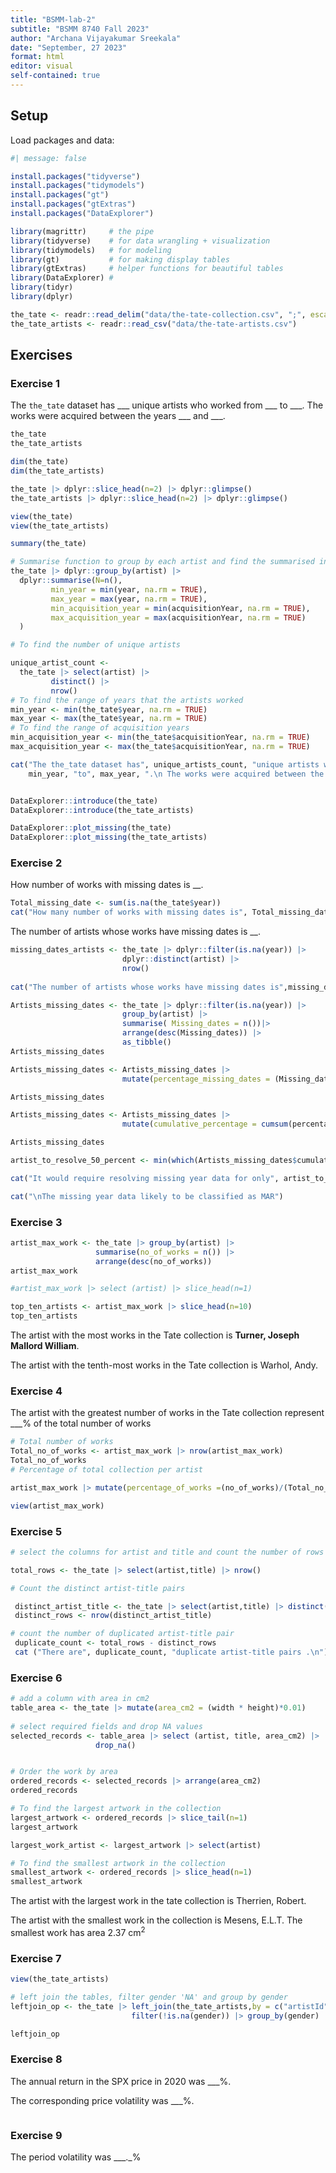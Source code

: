 ```yaml
---
title: "BSMM-lab-2"
subtitle: "BSMM 8740 Fall 2023"
author: "Archana Vijayakumar Sreekala"
date: "September, 27 2023"
format: html
editor: visual
self-contained: true
---
```


## Setup

Load packages and data:

```r
#| message: false

install.packages("tidyverse")
install.packages("tidymodels")
install.packages("gt")
install.packages("gtExtras")
install.packages("DataExplorer")

library(magrittr)     # the pipe
library(tidyverse)    # for data wrangling + visualization
library(tidymodels)   # for modeling
library(gt)           # for making display tables
library(gtExtras)     # helper functions for beautiful tables
library(DataExplorer) #
library(tidyr)
library(dplyr)

the_tate <- readr::read_delim("data/the-tate-collection.csv", ";", escape_double = FALSE, trim_ws = TRUE)
the_tate_artists <- readr::read_csv("data/the-tate-artists.csv")
```

## Exercises

### Exercise 1

The `the_tate` dataset has \_\_\_ unique artists who worked from \_\_\_ to \_\_\_. The works were acquired between the years \_\_\_ and \_\_\_.

```r

the_tate
the_tate_artists

dim(the_tate)
dim(the_tate_artists)

the_tate |> dplyr::slice_head(n=2) |> dplyr::glimpse()
the_tate_artists |> dplyr::slice_head(n=2) |> dplyr::glimpse() 

view(the_tate)
view(the_tate_artists)

summary(the_tate)

# Summarise function to group by each artist and find the summarised information 
the_tate |> dplyr::group_by(artist) |>
  dplyr::summarise(N=n(), 
         min_year = min(year, na.rm = TRUE),          
         max_year = max(year, na.rm = TRUE), 
         min_acquisition_year = min(acquisitionYear, na.rm = TRUE),
         max_acquisition_year = max(acquisitionYear, na.rm = TRUE)
  )

# To find the number of unique artists

unique_artist_count <- 
  the_tate |> select(artist) |>
         distinct() |>
         nrow() 
# To find the range of years that the artists worked
min_year <- min(the_tate$year, na.rm = TRUE)         
max_year <- max(the_tate$year, na.rm = TRUE)  
# To find the range of acquisition years
min_acquisition_year <- min(the_tate$acquisitionYear, na.rm = TRUE)
max_acquisition_year <- max(the_tate$acquisitionYear, na.rm = TRUE)

cat("The the_tate dataset has", unique_artists_count, "unique artists who worked from",
    min_year, "to", max_year, ".\n The works were acquired between the years", min_acquisition_year, "and", max_acquisition_year, ".\n")


DataExplorer::introduce(the_tate)
DataExplorer::introduce(the_tate_artists)

DataExplorer::plot_missing(the_tate) 
DataExplorer::plot_missing(the_tate_artists)
```

### Exercise 2

How number of works with missing dates is \_\_.

```r


Total_missing_date <- sum(is.na(the_tate$year))
cat("How many number of works with missing dates is", Total_missing_date,".\n")
```

The number of artists whose works have missing dates is \_\_.

```r

missing_dates_artists <- the_tate |> dplyr::filter(is.na(year)) |>
                         dplyr::distinct(artist) |>
                         nrow()
 
cat("The number of artists whose works have missing dates is",missing_dates_artists, ".\n")        
```

```r


Artists_missing_dates <- the_tate |> dplyr::filter(is.na(year)) |>
                         group_by(artist) |>
                         summarise( Missing_dates = n())|>
                         arrange(desc(Missing_dates)) |>
                         as_tibble()
Artists_missing_dates
```

```r

Artists_missing_dates <- Artists_missing_dates |> 
                         mutate(percentage_missing_dates = (Missing_dates/Total_missing_date)*100)

Artists_missing_dates
```

```r

Artists_missing_dates <- Artists_missing_dates |> 
                         mutate(cumulative_percentage = cumsum(percentage_missing_dates))

Artists_missing_dates
```

```r

artist_to_resolve_50_percent <- min(which(Artists_missing_dates$cumulative_percentage >= 50))

cat("It would require resolving missing year data for only", artist_to_resolve_50_percent, "artists to resolve at least 50% of the missing data.\n")

cat("\nThe missing year data likely to be classified as MAR")

```

### Exercise 3

```r

artist_max_work <- the_tate |> group_by(artist) |>
                   summarise(no_of_works = n()) |>
                   arrange(desc(no_of_works))
artist_max_work

#artist_max_work |> select (artist) |> slice_head(n=1) 
```

```r

top_ten_artists <- artist_max_work |> slice_head(n=10) 
top_ten_artists
```

The artist with the most works in the Tate collection is **Turner, Joseph Mallord William**.

The artist with the tenth-most works in the Tate collection is Warhol, Andy.

### Exercise 4

The artist with the greatest number of works in the Tate collection represent \_\_\_% of the total number of works

```r

# Total number of works
Total_no_of_works <- artist_max_work |> nrow(artist_max_work)
Total_no_of_works
# Percentage of total collection per artist

artist_max_work |> mutate(percentage_of_works =(no_of_works)/(Total_no_of_works))

view(artist_max_work)

```

### Exercise 5

```r

# select the columns for artist and title and count the number of rows

total_rows <- the_tate |> select(artist,title) |> nrow()

# Count the distinct artist-title pairs

 distinct_artist_title <- the_tate |> select(artist,title) |> distinct()
 distinct_rows <- nrow(distinct_artist_title)

# count the number of duplicated artist-title pair
 duplicate_count <- total_rows - distinct_rows
 cat ("There are", duplicate_count, "duplicate artist-title pairs .\n") 
```

### Exercise 6

```r

# add a column with area in cm2
table_area <- the_tate |> mutate(area_cm2 = (width * height)*0.01)
  
# select required fields and drop NA values
selected_records <- table_area |> select (artist, title, area_cm2) |>
                   drop_na()


# Order the work by area
ordered_records <- selected_records |> arrange(area_cm2)
ordered_records

# To find the largest artwork in the collection
largest_artwork <- ordered_records |> slice_tail(n=1)
largest_artwork

largest_work_artist <- largest_artwork |> select(artist)

# To find the smallest artwork in the collection
smallest_artwork <- ordered_records |> slice_head(n=1)
smallest_artwork
```

The artist with the largest work in the tate collection is Therrien, Robert.

The artist with the smallest work in the collection is Mesens, E.L.T. The smallest work has area 2.37 $\text{cm}^2$

### Exercise 7

```r

view(the_tate_artists)

# left join the tables, filter gender 'NA' and group by gender
leftjoin_op <- the_tate |> left_join(the_tate_artists,by = c("artistId" = "id")) |>
                           filter(!is.na(gender)) |> group_by(gender)

leftjoin_op
```

### Exercise 8

The annual return in the SPX price in 2020 was \_\_\_%.

The corresponding price volatility was \_\_\_%.

```r


```

### Exercise 9

The period volatility was \_\_\_.\_%

### 

